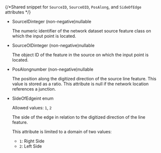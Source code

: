 {/*Shared snippet for `SourceID`, `SourceOID`, `PosAlong`, and `SideOfEdge` attributes */} 

- <p class="space-x-2"><span class="font-bold">SourceID</span><span class="font-sm text-color-3">integer (non-negative)</span><span class="font-bold text-[#00619b]">nullable</span></p>

  The numeric identifier of the network dataset source feature class on which the input point is located.

- <p class="space-x-2"><span class="font-bold">SourceOID</span><span class="font-sm text-color-3">integer (non-negative)</span><span class="font-bold text-[#00619b]">nullable</span></p>

  The object ID of the feature in the source on which the input point is located. 

- <p class="space-x-2"><span class="font-bold">PosAlong</span><span class="font-sm text-color-3">number (non-negative)</span><span class="font-bold text-[#00619b]">nullable</span></p>

  The position along the digitized direction of the source line feature. This value is stored as a ratio. This attribute is null if the network location references a junction.

- <p class="space-x-2"><span class="font-bold">SideOfEdge</span><span class="font-sm text-color-3">int enum</span></p>

   Allowed values: `1`, `2`

   The side of the edge in relation to the digitized direction of the line feature.

   This attribute is limited to a domain of two values:

   - `1`: Right Side
   - `2`: Left Side
